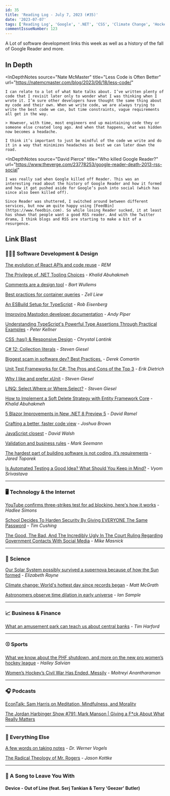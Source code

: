 ```yaml
---
id: 35
title: 'Reading Log - July 7, 2023 (#35)'
date: '2023-07-07'
tags: ['Reading Log', 'Google', '.NET', 'CSS', 'Climate Change', 'Hockey']
commentIssueNumber: 123
---
```


A Lot of software development links this week as well as a history of the fall of Google Reader and more.

## In Depth

<InDepthNotes
    source="Nate McMaster"
    title="Less Code is Often Better"
    url="https://natemcmaster.com/blog/2023/06/18/less-code/"
>
    I can relate to a lot of what Nate talks about. I’ve written plenty of code that I revisit later only to wonder what I was thinking when I wrote it. I’m sure other developers have thought the same thing about my code and their own. When we write code, we are always trying to write the best code we can, but time constraints, vague requirements all get in the way.

    > However, with time, most engineers end up maintaining code they or someone else created long ago. And when that happens, what was hidden now becomes a headache.

    I think it’s important to just be mindful of the code we write and do it in a way that minimizes headaches as best we can later down the road.
</InDepthNotes>

<InDepthNotes
    source="David Pierce"
    title="Who killed Google Reader?"
    url="https://www.theverge.com/23778253/google-reader-death-2013-rss-social"
>
    I was really sad when Google killed off Reader. This was an interesting read about the history of Google Reader and how it formed and how it got pushed aside for Google’s push into social (which has since also been killed off).

    Since Reader was shuttered, I switched around between different services, but now am quite happy using [FeedBin](https://www.feedbin.com). So while losing Reader sucked, it at least has shown that people want a good RSS reader. And with the Twitter drama, I think blogs and RSS are starting to make a bit of a resurgence.
</InDepthNotes>

## Link Blast

### 👨🏼‍💻 Software Development & Design

[The evolution of React APIs and code reuse](https://frontendmastery.com/posts/the-evolution-of-react-patterns/) - *REM*

[The Privilege of .NET Tooling Choices](https://khalidabuhakmeh.com/the-privilege-of-dotnet-tooling-choices) - *Khalid Abuhakmeh*

[Comments are a design tool](https://bartwullems.blogspot.com/2023/06/comments-are-design-tool.html) - *Bart Wullems*

[Best practices for container queries](https://zellwk.com/blog/container-queries-best-practice/) - *Zell Liew*

[An ESBuild Setup for TypeScript](https://eisenbergeffect.medium.com/an-esbuild-setup-for-typescript-3b24852479fe) - *Rob Eisenberg*

[Improving Mastodon developer documentation](https://dev.to/andypiper/improving-mastodon-developer-documentation-12cm) - *Andy Piper*

[Understanding TypeScript's Powerful Type Assertions Through Practical Examples](https://peterkellner.net/2023/06/15/Understanding-TypeScript-Type-Assertions/) - *Peter Kellner*

[CSS :has() & Responsive Design](https://www.trustbit.tech/blog/2023/6/16/css-has-amp-responsive-design) - *Chrystal Lantink*

[C# 12: Collection literals](https://steven-giesel.com/blogPost/9916410c-0428-4caf-b88e-9fbae72b6a1f) - *Steven Giesel*

[Biggest scam in software dev? Best Practices.](https://codeopinion.com/biggest-scam-in-software-dev-best-practices/) - *Derek Comartin*

[Unit Test Frameworks for C#: The Pros and Cons of the Top 3](https://stackify.com/unit-test-frameworks-csharp/) - *Erik Dietrich*

[Why I like and prefer xUnit](https://steven-giesel.com/blogPost/c24c5326-22f4-4035-9f87-a20e4814121d) - *Steven Giesel*

[LINQ: Select.Where or Where.Select?](https://steven-giesel.com/blogPost/57ed9867-4afd-4d02-9f35-e0941bc6f715) - *Steven Giesel*

[How to Implement a Soft Delete Strategy with Entity Framework Core](https://blog.jetbrains.com/dotnet/2023/06/14/how-to-implement-a-soft-delete-strategy-with-entity-framework-core/) - *Khalid Abuhakmeh*

[5 Blazor Improvements in New .NET 8 Preview 5](https://visualstudiomagazine.com/articles/2023/06/14/blazor-net-8-preview-5.aspx) - *David Ramel*

[Crafting a better, faster code view](https://github.blog/2023-06-21-crafting-a-better-faster-code-view/) - *Joshua Brown*

[JavaScript closest](https://davidwalsh.name/element-closest) - *David Walsh*

[Validation and business rules](https://blog.ploeh.dk/2023/06/26/validation-and-business-rules/) - *Mark Seemann*

[The hardest part of building software is not coding, it’s requirements](https://stackoverflow.blog/2023/06/26/the-hardest-part-of-building-software-is-not-coding-its-requirements/) - *Jared Toporek*

[Is Automated Testing a Good Idea? What Should You Keep in Mind?](https://www.telerik.com/blogs/is-automated-testing-good-idea-what-should-you-keep-mind) - *Vyom Srivastava*

----

### 🖥 Technology & the Internet

[YouTube confirms three-strikes test for ad blocking, here's how it works](https://www.androidauthority.com/youtube-confirm-three-strikes-policy-ad-blocking-test-3340826/) - *Hadlee Simons*

[School Decides To Harden Security By Giving EVERYONE The Same Password](https://www.techdirt.com/2023/07/05/school-decides-to-harden-security-by-giving-everyone-the-same-password/) - *Tim Cushing*

[The Good, The Bad, And The Incredibly Ugly In The Court Ruling Regarding Government Contacts With Social Media](https://www.techdirt.com/2023/07/06/the-good-the-bad-and-the-incredibly-ugly-in-the-court-ruling-regarding-government-contacts-with-social-media/) - *Mike Masnick*

----

### 🔬 Science

[Our Solar System possibly survived a supernova because of how the Sun formed](https://arstechnica.com/science/2023/07/our-solar-system-possibly-survived-a-supernova-because-of-how-the-sun-formed/) - *Elizabeth Rayne*

[Climate change: World's hottest day since records began](https://www.bbc.com/news/science-environment-66104822) - *Matt McGrath*

[Astronomers observe time dilation in early universe](https://www.theguardian.com/science/2023/jul/03/astronomers-observe-time-dilation-in-early-universe) - *Ian Sample*

----

### 📈 Business & Finance

[What an amusement park can teach us about central banks](https://timharford.com/2023/07/what-an-amusement-park-can-teach-us-about-central-banks/) - *Tim Harford*

----

### ⚾ Sports

[What we know about the PHF shutdown, and more on the new pro women’s hockey league](https://theathletic.com/4655207/2023/06/30/premier-hockey-federation-why-mark-walter/) - *Hailey Salvian*

[Women’s Hockey’s Civil War Has Ended, Messily](https://defector.com/womens-hockeys-civil-war-has-ended-messily) - *Maitreyi Anantharaman*

----

### 🎧 Podcasts

[EconTalk: Sam Harris on Meditation, Mindfulness, and Morality](https://www.econtalk.org/sam-harris-on-meditation-mindfulness-and-morality/)

[The Jordan Harbinger Show #791: Mark Manson | Giving a F*ck About What Really Matters](https://www.jordanharbinger.com/mark-manson-giving-a-fck-about-what-really-matters/)

----

### 🎒 Everything Else

[A few words on taking notes](https://www.allthingsdistributed.com/2023/06/a-few-words-on-taking-notes.html) - *Dr. Werner Vogels*

[The Radical Theology of Mr. Rogers](https://kottke.org/23/06/the-radical-theology-of-mr-rogers) - *Jason Kottke*

----

### 🎵 A Song to Leave You With

#### Device - Out of Line (feat. Serj Tankian & Terry 'Geezer' Butler)

<YouTubeEmbed id="n7CQxEIZTCU" title="Device - Out of Line (feat. Serj Tankian & Terry 'Geezer' Butler)" />